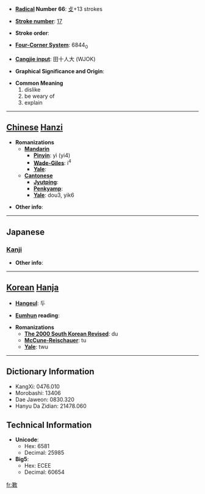 * '''[[Wiktionary:Chinese radical index| Radical]] Number 66''': [[Wiktionary:Chinese radical index 攴|攴]]+13 strokes

* '''[[Wiktionary:Chinese total strokes index|Stroke number]]''': [[Wiktionary:Chinese total strokes index 17|17]]

* '''Stroke order''': 

* '''[[Wiktionary:Chinese four corner index|Four-Corner System]]''': 6844<sub>0</sub>

* '''[[Wiktionary:Chinese Cangjie index|Cangjie input]]''': 田十人大 (WJOK)

* '''Graphical Significance and Origin''': 

* '''Common Meaning'''
*#dislike
*# be weary of
*# explain


----

== [[Chinese]] [[Hanzi]] ==

* '''Romanizations'''
** '''[[Mandarin]]'''
*** '''[[Pinyin]]''': yì (yi4)
*** '''[[Wade-Giles]]''': i<sup>4</sup>
*** '''[[Yale]]''': 
** '''[[Cantonese]]'''
*** '''[[Jyutping]]''':
*** '''[[Penkyamp]]''': 
*** '''[[Yale]]''': dou3, yik6

* '''Other info''': 

----

==Japanese==
===[[Kanji]]===
{{kanji|on readings=[[えき]] (eki), [[せく]] (seku), [[と]] (to), [[ず]] (zu)|kun readings=[[いやになる]] (iyaninaru)}}

* '''Other info''':  

----

== [[Korean]] [[Hanja]] ==

* '''[[Hangeul]]''': 두

* '''[[Eumhun]] reading''': 

* '''Romanizations'''
** '''[[The 2000 South Korean Revised Romanization|The 2000 South Korean Revised]]''': du
** '''[[McCune-Reischauer]]''': tu
** '''[[Yale]]''': twu

----

== Dictionary Information ==

* KangXi: 0476.010
* Morobashi: 13406
* Dae Jaweon: 0830.320
* Hanyu Da Zidian: 21478.060

== Technical Information ==

* '''Unicode''':
** Hex: 6581
** Decimal: 25985
* '''Big5''':
** Hex: ECEE
** Decimal: 60654

[[fr:斁]]